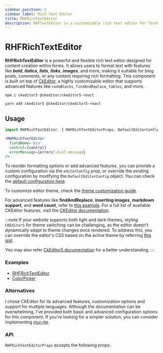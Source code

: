 ```yaml
---
sidebar_position: 2
sidebar_label: Rich Text Editor
title: RHFRichTextEditor
description: RHFTextEditor is a customizable rich text editor for forms, offering formatting options like bold, italic, and lists. Easily integrates with React Hook Form for seamless form handling and validation.
---
```



# RHFRichTextEditor

**RHFRichTextEditor** is a powerful and flexible rich text editor designed for 
content creation within forms. It allows users to format text with features 
like _**bold**_, _**italics**_, _**lists**_, _**links**_, _**images**_, 
and more, making it suitable for blog posts, comments, or any content 
requiring rich formatting. This component is built on top of 
[CkEditor](https://ckeditor.com/docs/ckeditor5/latest/index.html),
a highly customizable editor that supports advanced features like 
`codeBlocks`, `findAndReplace`, `tables`, and more.

```
npm i ckeditor5 @ckeditor/ckeditor5-react
```

```
yarn add ckeditor5 @ckeditor/ckeditor5-react
```

## Usage

```js
import RHFRichTextEditor, { RHFRichTextEditorProps, DefaultEditorConfig } from '@nish1896/rhf-mui-components/misc/rich-text-editor';
```

```jsx
<RHFRichTextEditor
  fieldName='bio'
  control={control}
  errorMessage={errors?.bio?.message}
/>
```

To reorder formatting options or add advanced features, you can provide
a custom configuration via the `editorConfig` prop, or override the existing
configuration by modifying the `DefaultEditorConfig` object. You can check the 
[default configuration here](https://github.com/nishkohli96/rhf-mui-components/blob/main/packages/rhf-mui-components/src/components/miscellaneous/rich-text-editor/config.ts).

To customize editor theme, check the [theme customization guide](https://ckeditor.com/docs/ckeditor5/latest/framework/deep-dive/ui/theme-customization.html).

For advanced features like **findAndReplace**, **inserting images**, 
**markdown support**, and **word count**, refer to [this example](https://github.com/nishkohli96/react-libs/blob/main/src/pages/rte/CkEditorAdvanced.tsx). 
For a full list of available CKEditor features, visit the [CKEditor documentation](https://ckeditor.com/docs/ckeditor5/latest/features/index.html).

:::note
If your website supports both light and dark themes, styling `CKEditor5` for theme switching
can be challenging, as the editor doesn't dynamically adapt to theme changes once rendered.
To address this, you can override the editor's CSS based on the active theme by
referring [this gist](https://gist.github.com/nishkohli96/cc26a1b6e8e372dad1be7c5cfa42d9c5).

You may also refer [CkEditor5 documentation](https://ckeditor.com/docs/ckeditor5/latest/index.html)
for a better understanding.
:::

### Examples
- [RHFRichTextEditor](https://rhf-mui-components-examples.netlify.app/miscellaneous-components)
- [ColorPicker](https://www.npmjs.com/package/react-color-palette#usage)

### Alternatives
I chose CKEditor for its advanced features, customization options and
support for multiple languages. Although the documentation can be overwhelming, 
I've provided both basic and advanced configuration options for this component. 
If you're looking for a simpler solution, you can consider implementing 
[mui-rte](https://www.npmjs.com/package/mui-rte).

### API
`RHFRichTextEditorProps` accepts the following props:

<RHFRichTextEditorPropsTable />